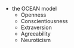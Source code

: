 - the OCEAN model
    - Openness
    - Conscientiousness
    - Extraversion
    - Agreeability
    - Neuroticism
